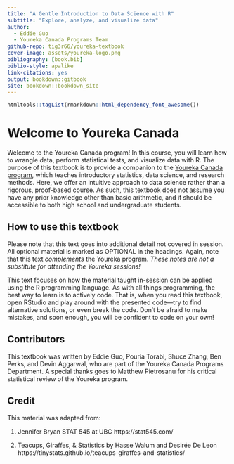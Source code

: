 ```yaml
---
title: "A Gentle Introduction to Data Science with R"
subtitle: "Explore, analyze, and visualize data"
author:
  - Eddie Guo
  - Youreka Canada Programs Team
github-repo: tig3r66/youreka-textbook
cover-image: assets/youreka-logo.png
bibliography: [book.bib]
biblio-style: apalike
link-citations: yes
output: bookdown::gitbook
site: bookdown::bookdown_site
---
```


```r
htmltools::tagList(rmarkdown::html_dependency_font_awesome())
```

# Welcome to Youreka Canada {-}

Welcome to the Youreka Canada program! In this course, you will learn how to wrangle data, perform statistical tests, and visualize data with R. The purpose of this textbook is to provide a companion to the [Youreka Canada program](https://yourekacanada.org/), which teaches introductory statistics, data science, and research methods. Here, we offer an intuitive approach to data science rather than a rigorous, proof-based course. As such, this textbook does not assume you have any prior knowledge other than basic arithmetic, and it should be accessible to both high school and undergraduate students.


## How to use this textbook {-}

Please note that this text goes into additional detail not covered in session. All optional material is marked as OPTIONAL in the headings. Again, note that this text *complements* the Youreka program. *These notes are not a substitute for attending the Youreka sessions!*

This text focuses on how the material taught in-session can be applied using the R programming language. As with all things programming, the best way to learn is to actively code. That is, when you read this textbook, open RStudio and play around with the presented code---try to find alternative solutions, or even break the code. Don't be afraid to make mistakes, and soon enough, you will be confident to code on your own!


## Contributors {-}

This textbook was written by Eddie Guo, Pouria Torabi, Shuce Zhang, Ben Perks, and Devin Aggarwal, who are part of the Youreka Canada Programs Department. A special thanks goes to Matthew Pietrosanu for his critical statistical review of the Youreka program.


## Credit {-}

This material was adapted from:

1. Jennifer Bryan STAT 545 at UBC https://stat545.com/

2. Teacups, Giraffes, & Statistics by Hasse Walum and Desirée De Leon https://tinystats.github.io/teacups-giraffes-and-statistics/

